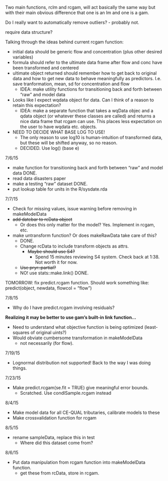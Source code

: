 
Two main functions, rclm and rcgam, will act basically the same way but with their main obvious difference that one is an lm and one is a gam. 

Do I really want to automatically remove outliers?
 - probably not. 
 
require data structure?


Talking through the ideas behind current rcgam function:

- initial data should be generic flow and concentration (plus other desired variables)
- formula should refer to the ultimate data frame after flow and conc have been transformed and centered
- ultimate object returned should remember how to get back to original data and how to get new data to behave meaningfully as predictors. I.e. save tranformation, mean, sd for concentration and flow
  - IDEA: make utility functions for transitioning back and forth between "raw" and model data

- Looks like I expect wqdata object for data. Can I think of a reason to retain this expectation?
  - IDEA: make a separate function that takes a wqData objec and a qdata object (or whatever these classes are called) and returns a nice data frame that rcgam can use. This places less expectation on the user to have wqdata etc. objects. 
- NEED TO DECIDE WHAT BASE LOG TO USE!
  - The only reason to use log10 is human-intuition of transformed data, but these will be shifted anyway, so no reason. 
  - DECIDED. Use log() (base e)
  

7/6/15

- make function for transitioning back and forth between "raw" and model data DONE.
- read data disasters paper
- make a testing "raw" dataset DONE.
- put lookup table for units in the R/sysdate.rda


7/7/15

- Check for missing values, issue warning before removing in makeModelData
- ~~add datebar to rcData object~~
  - Or does this only matter for the model? Yes. Implement in rcgam, etc.
- make untransform function? Or does makeRawData take care of this?
  - DONE. 
  - Change rcData to include transform objects as attrs. 
    - ~~Maybe should use S4?~~
      - Spend 15 minutes reviewing S4 system. Check back at 1:38. Not worth it for now.
  - ~~Use pryr::partial?~~
  - NO! use stats::make.link() DONE.
  
TOMORROW: fix predict.rcgam function. Should work something like: predict(object, newdata, flowcol = "flow")


7/8/15

- Why do I have predict.rcgam involving residuals? 

**Realizing it may be better to use gam's built-in link function...**

- Need to understand what objective function is being optimized (least-squares of original uints?)
- Would obviate cumbersome transformation in makeModelData
  - not necessarily (for flow). 
  
7/19/15

- Lognormal distribution not supported! Back to the way I was doing things. 


7/23/15

- Make predict.rcgam(se.fit = TRUE) give meaningful error bounds.
  - Scratched. Use condlSample.rcgam instead


8/4/15

- Make model data for all CE-QUAL tributaries, calibrate models to these
- Make crossvalidation function for rcgam

8/5/15

- rename sampleData, replace this in test
  - Where did this dataset come from?

8/6/15

- Put data manipulation from rcgam function into makeModelData function.
  - get these from rcData, store in rcgam. 
